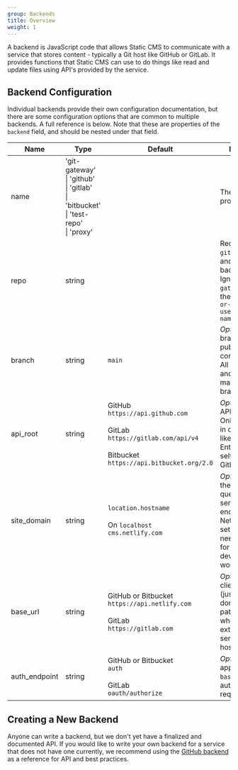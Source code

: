 ```yaml
---
group: Backends
title: Overview
weight: 1
---
```


A backend is JavaScript code that allows Static CMS to communicate with a service that stores content - typically a Git host like GitHub or GitLab. It provides functions that Static CMS can use to do things like read and update files using API's provided by the service.

## Backend Configuration

Individual backends provide their own configuration documentation, but there are some configuration options that are common to multiple backends. A full reference is below. Note that these are properties of the `backend` field, and should be nested under that field.

| Name          | Type                                                                                                    | Default                                                                                                                                          | Description                                                                                                                                                     |
| ------------- | ------------------------------------------------------------------------------------------------------- | ------------------------------------------------------------------------------------------------------------------------------------------------ | --------------------------------------------------------------------------------------------------------------------------------------------------------------- |
| name          | 'git-gateway'<br />\| 'github'<br />\| 'gitlab'<br />\| 'bitbucket'<br />\| 'test-repo'<br />\| 'proxy' |                                                                                                                                                  | The backend git provider                                                                                                                                        |
| repo          | string                                                                                                  |                                                                                                                                                  | Required for `github`, `gitlab`, and `bitbucket` backends. Ignored by `git-gateway`. Follows the pattern `[org-or-username]/[repo-name]`                        |
| branch        | string                                                                                                  | `main`                                                                                                                                           | _Optional_. The branch where published content is stored. All CMS commits and PRs are made to this branch                                                       |
| api_root      | string                                                                                                  | GitHub<br />`https://api.github.com`<br /><br />GitLab<br/>`https://gitlab.com/api/v4`<br /><br />Bitbucket<br />`https://api.bitbucket.org/2.0` | _Optional_. The API endpoint. Only necessary in certain cases, like with GitHub Enterprise or self-hosted GitLab                                                |
| site_domain   | string                                                                                                  | `location.hostname`<br /><br />On `localhost`<br />`cms.netlify.com`                                                                             | _Optional_. Sets the `site_id` query param sent to the API endpoint. Non-Netlify auth setups will often need to set this for local development to work properly |
| base_url      | string                                                                                                  | GitHub or Bitbucket<br />`https://api.netlify.com`<br /><br />GitLab<br />`https://gitlab.com`                                                   | _Optional_. OAuth client hostname (just the base domain, no path). **Required** when using an external OAuth server or self-hosted GitLab                       |
| auth_endpoint | string                                                                                                  | GitHub or Bitbucket<br />`auth`<br /><br />GitLab<br />`oauth/authorize`                                                                         | _Optional_. Path to append to `base_url` for authentication requests.                                                                                           |

## Creating a New Backend

Anyone can write a backend, but we don't yet have a finalized and documented API. If you would like to write your own backend for a service that does not have one currently, we recommend using the [GitHub backend](https://github.com/StaticJsCMS/static-cms/tree/main/core/src/backends/github) as a reference for API and best practices.
